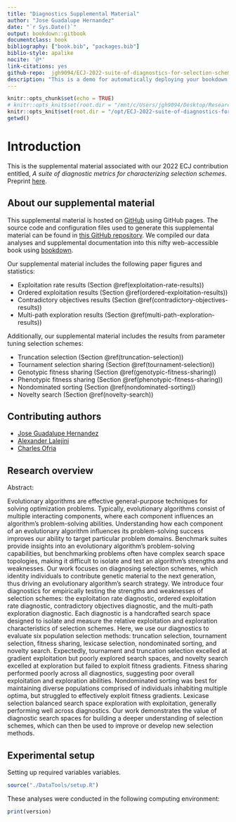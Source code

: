 ---
title: "Diagnostics Supplemental Material"
author: "Jose Guadalupe Hernandez"
date: "`r Sys.Date()`"
output: bookdown::gitbook
documentclass: book
bibliography: ["book.bib", "packages.bib"]
biblio-style: apalike
nocite: '@*'
link-citations: yes
github-repo:  jgh9094/ECJ-2022-suite-of-diagnostics-for-selection-schemes
description: "This is a demo for automatically deploying your bookdown ebook to GitHub pages."
---

```{r setup, include=FALSE}
knitr::opts_chunk$set(echo = TRUE)
# knitr::opts_knit$set(root.dir = "/mnt/c/Users/jgh9094/Desktop/Research/Projects/SelectionDiagnostics/Selection-Scheme-Diagnotics-Part-I")
knitr::opts_knit$set(root.dir = "/opt/ECJ-2022-suite-of-diagnostics-for-selection-schemes/")
getwd()
```

# Introduction

This is the supplemental material associated with our 2022 ECJ contribution entitled, _A suite of diagnostic metrics for characterizing selection schemes_.
Preprint [here](https://arxiv.org/pdf/2204.13839.pdf).

## About our supplemental material

This supplemental material is hosted on [GitHub](https://github.com) using GitHub pages.
The source code and configuration files used to generate this supplemental material can be found in [this GitHub repository](https://github.com/jgh9094/ECJ-2022-suite-of-diagnostics-for-selection-schemes).
We compiled our data analyses and supplemental documentation into this nifty web-accessible book using [bookdown](https://bookdown.org/).

Our supplemental material includes the following paper figures and statistics:

- Exploitation rate results (Section \@ref(exploitation-rate-results))
- Ordered exploitation results (Section \@ref(ordered-exploitation-results))
- Contradictory objectives results (Section \@ref(contradictory-objectives-results))
- Multi-path exploration results (Section \@ref(multi-path-exploration-results))

Additionally, our supplemental material includes the results from parameter tuning selection schemes:

- Truncation selection (Section \@ref(truncation-selection))
- Tournament selection sharing (Section \@ref(tournament-selection))
- Genotypic fitness sharing (Section \@ref(genotypic-fitness-sharing))
- Phenotypic fitness sharing (Section \@ref(phenotypic-fitness-sharing))
- Nondominated sorting (Section \@ref(nondominated-sorting))
- Novelty search (Section \@ref(novelty-search))

## Contributing authors

- [Jose Guadalupe Hernandez](https://jgh9094.github.io/)
- [Alexander Lalejini](https://lalejini.com)
- [Charles Ofria](http://ofria.com)

## Research overview

Abstract:

Evolutionary algorithms are effective general-purpose techniques for solving optimization problems.
Typically, evolutionary algorithms consist of multiple interacting components, where each component influences an algorithm's problem-solving abilities.
Understanding how each component of an evolutionary algorithm influences its problem-solving success improves our ability to target particular problem domains.
Benchmark suites provide insights into an evolutionary algorithm's problem-solving capabilities, but benchmarking problems often have complex search space topologies, making it difficult to isolate and test an algorithm's strengths and weaknesses.
Our work focuses on diagnosing selection schemes, which identity individuals to contribute genetic material to the next generation, thus driving an evolutionary algorithm's search strategy.
We introduce four diagnostics for empirically testing the strengths and weaknesses of selection schemes: the exploitation rate diagnostic, ordered exploitation rate diagnostic, contradictory objectives diagnostic, and the multi-path exploration diagnostic.
Each diagnostic is a handcrafted search space designed to isolate and measure the relative exploitation and exploration characteristics of selection schemes.
Here, we use our diagnostics to evaluate six population selection methods: truncation selection, tournament selection, fitness sharing, lexicase selection, nondominated sorting, and novelty search.
Expectedly, tournament and truncation selection excelled at gradient exploitation but poorly explored search spaces, and novelty search excelled at exploration but failed to exploit fitness gradients.
Fitness sharing performed poorly across all diagnostics, suggesting poor overall exploitation and exploration abilities.
Nondominated sorting was best for maintaining diverse populations comprised of individuals inhabiting multiple optima, but struggled to effectively exploit fitness gradients.
Lexicase selection balanced search space exploration with exploitation, generally performing well across diagnostics.
Our work demonstrates the value of diagnostic search spaces for building a deeper understanding of selection schemes, which can then be used to improve or develop new selection methods.

## Experimental setup

Setting up required variables variables.

```{r}
source("./DataTools/setup.R")
```

These analyses were conducted in the following computing environment:

```{r}
print(version)
```